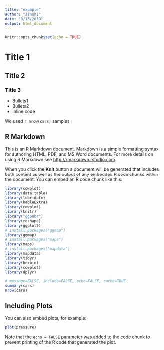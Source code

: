 ```yaml
---
title: "example"
author: "Jinshi"
date: "8/15/2019"
output: html_document
---
```


```r
knitr::opts_chunk$set(echo = TRUE)
```

# Title 1
## Title 2
### Title 3

* Bullets1
* Bullets2
* Inline code

We used `r nrow(cars)` samples


## R Markdown

This is an R Markdown document. Markdown is a simple formatting syntax for authoring HTML, PDF, and MS Word documents. For more details on using R Markdown see <http://rmarkdown.rstudio.com>.

When you click the **Knit** button a document will be generated that includes both content as well as the output of any embedded R code chunks within the document. You can embed an R code chunk like this:

```r
library(cowplot)
library(data.table)
library(lubridate)
library(kableExtra)
library(cowplot)
library(knitr)
library("ggpubr")
library(reshape)
library(ggplot2)
# install.packages("ggmap")
library(ggmap)
# install.packages("maps")
library(maps)
# install.packages("mapdata")
library(mapdata)
library(tidyr)
library(hexbin)
library(cowplot)
library(dplyr)
```



```r
# message=FALSE, include=FALSE, echo=FALSE, cache=TRUE
summary(cars)
nrow(cars)
```

## Including Plots

You can also embed plots, for example:

```r
plot(pressure)
```

Note that the `echo = FALSE` parameter was added to the code chunk to prevent printing of the R code that generated the plot.
